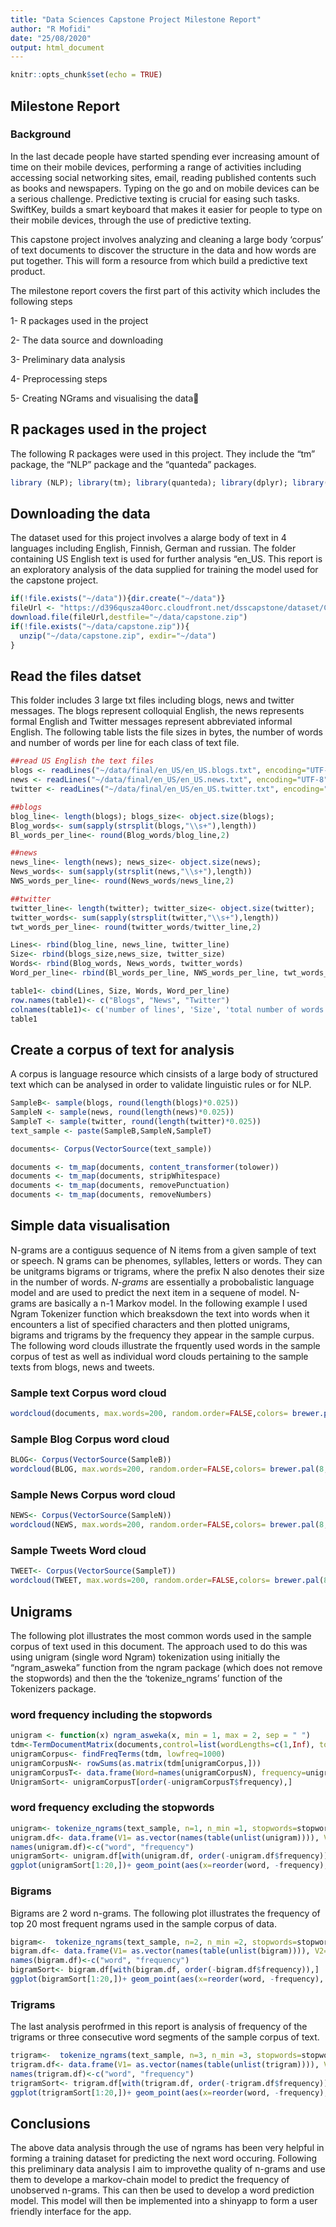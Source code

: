 ```yaml
---
title: "Data Sciences Capstone Project Milestone Report"
author: "R Mofidi"
date: "25/08/2020"
output: html_document
---
```


```r
knitr::opts_chunk$set(echo = TRUE)
```

## Milestone Report

### Background

In the last decade people have started spending ever increasing amount of time on their mobile devices, performing a range of activities including accessing social networking sites, email, reading published contents such as books and newspapers. Typing on the go and on mobile devices can be a serious challenge. Predictive texting is crucial for easing such tasks. SwiftKey, builds a smart keyboard that makes it easier for people to type on their mobile devices, through the use of predictive texting.

This capstone project involves analyzing and cleaning a large body ‘corpus’ of text documents to discover the structure in the data and how words are put together. This will form a resource from which build a predictive text product.

The milestone report covers the first part of this activity which includes the following steps

1-      R packages used in the project

2-      The data source and downloading

3-      Preliminary data analysis

4-      Preprocessing steps

5-      Creating NGrams and visualising the data

##  R packages used in the project

The following R packages were used in this project. They include the "tm" package, the "NLP" package and the "quanteda" packages. 

```r
library (NLP); library(tm); library(quanteda); library(dplyr); library(tidytext); library(ggplot2); library(ngram); library(stringi); library(wordcloud); library(tokenizers);library(magrittr); 
```

## Downloading the data
The dataset used for this project involves a alarge body of text in 4 languages including English, Finnish, German and russian. The folder containing US English text is used for further analysis "en_US. This report is an exploratory analysis of the  data supplied for training the model used for the capstone project. 

```r
if(!file.exists("~/data")){dir.create("~/data")}
fileUrl <- "https://d396qusza40orc.cloudfront.net/dsscapstone/dataset/Coursera-SwiftKey.zip"
download.file(fileUrl,destfile="~/data/capstone.zip")
if(!file.exists("~/data/capstone.zip")){
  unzip("~/data/capstone.zip", exdir="~/data")
}
```


## Read the files datset

This folder includes 3 large txt files including blogs, news and twitter messages. The blogs represent colloquial English, the news represents formal English and Twitter messages represent abbreviated informal English. The following table lists the file sizes in bytes, the number of words and number of words per line for each class of text file. 

```r
##read US English the text files 
blogs <- readLines("~/data/final/en_US/en_US.blogs.txt", encoding="UTF-8", warn=FALSE, skipNul=TRUE)
news <- readLines("~/data/final/en_US/en_US.news.txt", encoding="UTF-8", warn=FALSE, skipNul=TRUE)
twitter <- readLines("~/data/final/en_US/en_US.twitter.txt", encoding="UTF-8", warn=FALSE, skipNul=TRUE)

##blogs
blog_line<- length(blogs); blogs_size<- object.size(blogs); 
Blog_words<- sum(sapply(strsplit(blogs,"\\s+"),length))
Bl_words_per_line<- round(Blog_words/blog_line,2)

##news
news_line<- length(news); news_size<- object.size(news); 
News_words<- sum(sapply(strsplit(news,"\\s+"),length))
NWS_words_per_line<- round(News_words/news_line,2)

##twitter
twitter_line<- length(twitter); twitter_size<- object.size(twitter); 
twitter_words<- sum(sapply(strsplit(twitter,"\\s+"),length))
twt_words_per_line<- round(twitter_words/twitter_line,2)

Lines<- rbind(blog_line, news_line, twitter_line)
Size<- rbind(blogs_size,news_size, twitter_size)
Words<- rbind(Blog_words, News_words, twitter_words)
Word_per_line<- rbind(Bl_words_per_line, NWS_words_per_line, twt_words_per_line)

table1<- cbind(Lines, Size, Words, Word_per_line)
row.names(table1)<- c("Blogs", "News", "Twitter")
colnames(table1)<- c('number of lines', 'Size', 'total number of words', 'Words per line')
table1
```


## Create a corpus of text for analysis

A corpus is language resource which cinsists of a large body of structured text which can be  analysed in order to validate linguistic rules or for NLP. 

```r
SampleB<- sample(blogs, round(length(blogs)*0.025))
SampleN <- sample(news, round(length(news)*0.025))
SampleT <- sample(twitter, round(length(twitter)*0.025))
text_sample <- paste(SampleB,SampleN,SampleT)

documents<- Corpus(VectorSource(text_sample))

documents <- tm_map(documents, content_transformer(tolower))
documents <- tm_map(documents, stripWhitespace)
documents <- tm_map(documents, removePunctuation)
documents <- tm_map(documents, removeNumbers)
```

## Simple data visualisation

N-grams are a contiguus sequence of N items from a given sample of text or speech. N grams can be phenomes, syllables, letters or words. They can be unitgrams bigrams or trigrams, where the prefix N also denotes their size in the number of words. *N-grams* are essentially a probobalistic language model and are used to predict the next item in a sequene of model. N-grams are basically a n-1 Markov model. In the following example I used Ngram Tokenizer function which breaksdown the text into words when it encounters a list of specified  characters and then plotted unigrams, bigrams and trigrams by the frequency they appear in the sample curpus. The following word clouds illustrate the frquently used words in the sample corpus of test as well as individual word clouds pertaining to the sample texts from blogs, news and tweets.

### Sample text Corpus word cloud

```r
wordcloud(documents, max.words=200, random.order=FALSE,colors= brewer.pal(8, "Dark2"))
```

### Sample Blog Corpus word cloud

```r
BLOG<- Corpus(VectorSource(SampleB))
wordcloud(BLOG, max.words=200, random.order=FALSE,colors= brewer.pal(8, "Dark2"))
```

### Sample News Corpus word cloud

```r
NEWS<- Corpus(VectorSource(SampleN))
wordcloud(NEWS, max.words=200, random.order=FALSE,colors= brewer.pal(8, "Dark2"))
```

### Sample Tweets Word cloud

```r
TWEET<- Corpus(VectorSource(SampleT))
wordcloud(TWEET, max.words=200, random.order=FALSE,colors= brewer.pal(8, "Dark2"))
```

## Unigrams

The following plot illustrates the most common words used in the sample corpus of text used in this document. The approach used to do this was using unigram (single word Ngram) tokenization using initially the "ngram_asweka" function from the ngram package (which does not remove the stopwords) and then the the 'tokenize_ngrams' function of the Tokenizers package. 

### word frequency including the stopwords

```r
unigram <- function(x) ngram_asweka(x, min = 1, max = 2, sep = " ")
tdm<-TermDocumentMatrix(documents,control=list(wordLengths=c(1,Inf), tokenize=unigram))
unigramCorpus<- findFreqTerms(tdm, lowfreq=1000)
unigramCorpusN<- rowSums(as.matrix(tdm[unigramCorpus,]))
unigramCorpusT<- data.frame(Word=names(unigramCorpusN), frequency=unigramCorpusN)
UnigramSort<- unigramCorpusT[order(-unigramCorpusT$frequency),]
```

### word frequency excluding the stopwords 

```r
unigram<- tokenize_ngrams(text_sample, n=1, n_min =1, stopwords=stopwords::stopwords("en"))
unigram.df<- data.frame(V1= as.vector(names(table(unlist(unigram)))), V2= as.numeric(table(unlist(unigram))))
names(unigram.df)<-c("word", "frequency")                                                      
unigramSort<- unigram.df[with(unigram.df, order(-unigram.df$frequency)),]
ggplot(unigramSort[1:20,])+ geom_point(aes(x=reorder(word, -frequency), y=frequency))+ labs(x="Words in order of frequency")
```

### Bigrams

Bigrams are 2 word n-grams. The following plot illustrates the frequency of top 20 most frequent ngrams used in the sample corpus of data.

```r
bigram<-  tokenize_ngrams(text_sample, n=2, n_min =2, stopwords=stopwords::stopwords("en"))
bigram.df<- data.frame(V1= as.vector(names(table(unlist(bigram)))), V2= as.numeric(table(unlist(bigram))))
names(bigram.df)<-c("word", "frequency")                                                      
bigramSort<- bigram.df[with(bigram.df, order(-bigram.df$frequency)),]
ggplot(bigramSort[1:20,])+ geom_point(aes(x=reorder(word, -frequency), y=frequency))+ labs(x="Bi-grams in order of frequency")
```

### Trigrams

The last analysis perofrmed in this report is analysis of frequency of the trigrams or three consecutive word segments of the sample corpus of text. 

```r
trigram<-  tokenize_ngrams(text_sample, n=3, n_min =3, stopwords=stopwords::stopwords("en"))
trigram.df<- data.frame(V1= as.vector(names(table(unlist(trigram)))), V2= as.numeric(table(unlist(trigram))))
names(trigram.df)<-c("word", "frequency")                                                      
trigramSort<- trigram.df[with(trigram.df, order(-trigram.df$frequency)),]
ggplot(trigramSort[1:20,])+ geom_point(aes(x=reorder(word, -frequency), y=frequency))+ labs(x="Tri-grams in order of frequency")
```
## Conclusions

The above data analysis through the use of ngrams has been very helpful in forming a training dataset for predicting the next word occuring. Following this preliminary data analysis I aim to  improvethe quality of n-grams and use them to develope a markov-chain model to  predict the frequency of unobserved n-grams. This can then be used to develop a word prediction model. 
This model will then be implemented into a shinyapp to form a user friendly interface for the app. 

